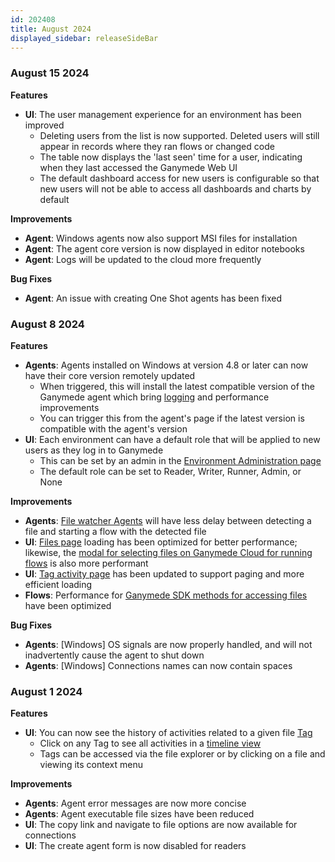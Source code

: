 ```yaml
---
id: 202408
title: August 2024
displayed_sidebar: releaseSideBar
---
```


### August 15 2024

**Features**
- **UI**: The user management experience for an environment has been improved
    - Deleting users from the list is now supported. Deleted users will still appear in records where they ran flows or changed code
    - The table now displays the 'last seen' time for a user, indicating when they last accessed the Ganymede Web UI
    - The default dashboard access for new users is configurable so that new users will not be able to access all dashboards and charts by default

**Improvements**
- **Agent**: Windows agents now also support MSI files for installation
- **Agent**: The agent core version is now displayed in editor notebooks
- **Agent**: Logs will be updated to the cloud more frequently

**Bug Fixes**
- **Agent**: An issue with creating One Shot agents has been fixed

### August 8 2024

**Features**
- **Agents**: Agents installed on Windows at version 4.8 or later can now have their core version remotely updated
    - When triggered, this will install the latest compatible version of the Ganymede agent which bring [logging](../app/agents/AgentLogs.mdx) and performance improvements
    - You can trigger this from the agent's page if the latest version is compatible with the agent's version
- **UI**: Each environment can have a default role that will be applied to new users as they log in to Ganymede
    - This can be set by an admin in the [Environment Administration page](../app/admin/AdminControls)
    - The default role can be set to Reader, Writer, Runner, Admin, or None

**Improvements**
- **Agents**: [File watcher Agents](../app/agents/Agent#watch-for-files-locally-then-run-flow) will have less delay between detecting a file and starting a flow with the detected file
- **UI**: [Files page](app/files/FileBrowser.mdx) loading has been optimized for better performance; likewise, the [modal for selecting files on Ganymede Cloud for running flows](../app/flows/FlowEditor#running-flows) is also more performant
- **UI**: [Tag activity page](../app/files/TagActivity.mdx) has been updated to support paging and more efficient loading
- **Flows**: Performance for [Ganymede SDK methods for accessing files](../sdk/GanymedeClass#methods-for-accessing-files) have been optimized

**Bug Fixes**
- **Agents**: [Windows] OS signals are now properly handled, and will not inadvertently cause the agent to shut down
- **Agents**: [Windows] Connections names can now contain spaces


### August 1 2024

**Features**
- **UI**: You can now see the history of activities related to a given file [Tag](../app/files/Tags.mdx)
    - Click on any Tag to see all activities in a [timeline view](../app/files/TagActivity.mdx)
    - Tags can be accessed via the file explorer or by clicking on a file and viewing its context menu

**Improvements**
- **Agents**: Agent error messages are now more concise
- **Agents**: Agent executable file sizes have been reduced
- **UI**: The copy link and navigate to file options are now available for connections
- **UI**: The create agent form is now disabled for readers

